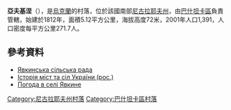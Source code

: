 {{coord|47|16|19|N|32|36|45|E|scale:100000|display=title}}

'''亞夫基涅'''（{{lang-uk|Явкине}}），是[[烏克蘭|烏克蘭]]的村落，位於該國南部[[尼古拉耶夫州|尼古拉耶夫州]]，由[[巴什坦卡區|巴什坦卡區]]負責管轄，始建於1812年，面積5.12平方公里，海拔高度72米，2001年人口1,391，人口密度每平方公里271.7人。

==參考資料==
* [http://bashtanschina.narod.ru/yavkine.htm Явкинська сільська рада] {{Wayback|url=http://bashtanschina.narod.ru/yavkine.htm |date=20200216150000 }}
* [https://web.archive.org/web/20110413064231/http://www.igsu.org.ua/Nikolaevskaja.obl/Basztanskij.rajon/JAvkino.html Історія міст та сіл України (рос.)]
* [http://weather.in.ua/ua/nikolaevskaja/29456 Погода в селі Явкине] {{Wayback|url=http://weather.in.ua/ua/nikolaevskaja/29456 |date=20200928084016 }}

[[Category:尼古拉耶夫州村落|Category:尼古拉耶夫州村落]]
[[Category:巴什坦卡區村落|Category:巴什坦卡區村落]]


{{Mykolaiv-geo-stub}}